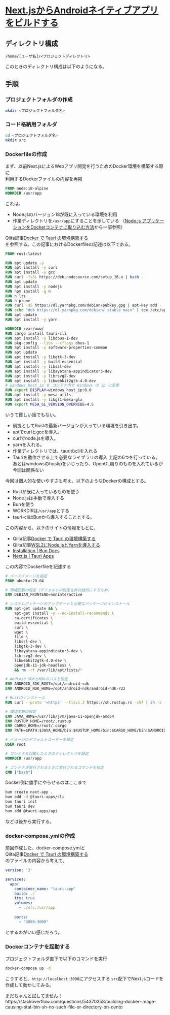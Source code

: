 
# [Next.jsからAndroidネイティブアプリをビルドする](https://hackmd.io/@lucasfernog/BkHI4e18j)

## ディレクトリ構成
```
/home/[ユーザ名]/<プロジェクトディレクトリ>
```

このときのディレクトリ構成は以下のようになる。

<FileTree>
  <FileTree.Folder name="プロジェクトディレクトリ" defaultOpen>
    <FileTree.File name="Dockerfile" />
    <FileTree.File name="docker-compose.yml" />
    <FileTree.Folder name="src">
      <FileTree.File name="Next.jsプロジェクト" />
    </FileTree.Folder>
  </FileTree.Folder>
</FileTree>

## 手順
### プロジェクトフォルダの作成
```bash copy
mkdir <プロジェクトフォルダ名>
```
### コード格納用フォルダ
```bash copy
cd <プロジェクトフォルダ名>
mkdir src
```

### Dockerfileの作成
まず、以前Next.jsによるWebアプリ開発を行うためのDocker環境を構築する際に<br/>
利用するDockerファイルの内容を再掲
```Dockerfile
FROM node:18-alpine
WORKDIR /usr/app
```
これは、
- Node.jsのバージョン18が既に入っている環境を利用
- 作業ディレクトリを`/usr/app`にすることを示している
（[Node.js アプリケーションをDockerコンテナに取り込む方法](https://nodejs.org/ja/docs/guides/nodejs-docker-webapp)から一部参照）

Qiita記事[Docker で Tauri の環境構築する](https://qiita.com/Ritz/items/ecb4bc2d55a0d6967e6e)<br />
を参照する。この記事におけるDockerfileの記述は以下である。
```Dockerfile
FROM rust:latest

RUN apt update -y
RUN apt install -y curl
RUN apt install -y gcc
RUN curl -fsSL https://deb.nodesource.com/setup_16.x | bash -
RUN apt update
RUN apt install -y nodejs
RUN npm install -g n
RUN n lts
RUN n prune
RUN curl -sS https://dl.yarnpkg.com/debian/pubkey.gpg | apt-key add -
RUN echo "deb https://dl.yarnpkg.com/debian/ stable main" | tee /etc/apt/sources.list.d/yarn.list
RUN apt update
RUN apt install -y yarn

WORKDIR /var/www/ 
RUN cargo install tauri-cli
RUN apt install -y libdbus-1-dev
RUN pkg-config --libs --cflags dbus-1
RUN apt install -y software-properties-common
RUN apt update
RUN apt install -y libgtk-3-dev
RUN apt install -y build-essential
RUN apt install -y libssl-dev
RUN apt install -y libayatana-appindicator3-dev
RUN apt install -y librsvg2-dev
RUN apt install -y libwebkit2gtk-4.0-dev
# windows_host_ip を コンテナ内で Windows の ip に変更
RUN export DISPLAY=windows_host_ip:0.0 
RUN apt install -y mesa-utils
RUN apt install -y libgl1-mesa-glx
RUN export MESA_GL_VERSION_OVERRIDE=4.5
```
いうて難しい話でもない。
- 前提としてRustの最新バージョンが入っている環境を引き出す。
- aptでcurlとgccを導入。
- curlでnode.jsを導入。
- yarnを入れる。
- 作業ディレクトリでは、tauriのcliを入れる
- Tauriを動作させる上で必要なライブラリの導入
上記の6つを行っている。<br />
あとはwindowsのhostipをいじったり、OpenGL周りのものを入れているが今回は関係ない

今回は個人的な使いやすさも考え、以下のようなDockerの構成とする。
- Rustが既に入っているものを使う
- Node.jsは手動で導入する
- Bunを使う
- WORKDIRは`/usr/app`とする
- tauri-cliはBunから導入することとする。

この内容から、以下のサイトの情報をもとに、
- Qiita記事[Docker で Tauri の環境構築する](https://qiita.com/Ritz/items/ecb4bc2d55a0d6967e6e)
- Qiita記事[WSL2にNode.jsとYarnを導入する](https://zenn.dev/ryuu/articles/wsl2-addyarn)
- [Installation | Bun Docs](https://bun.sh/docs/installation)
- [Next.js | Tauri Apps](https://tauri.app/v1/guides/getting-started/setup/next-js)

この内容でDockerfileを記述する
```Dockerfile copy
# ベースイメージを指定
FROM ubuntu:20.04

# 環境変数の設定（デフォルトの設定を非対話的にするため）
ENV DEBIAN_FRONTEND=noninteractive

# システムパッケージのアップデートと必要なパッケージのインストール
RUN apt-get update && \
    apt-get install -y --no-install-recommends \
    ca-certificates \
    build-essential \
    curl \
    wget \
    file \
    libssl-dev \
    libgtk-3-dev \
    libayatana-appindicator3-dev \
    librsvg2-dev \
    libwebkit2gtk-4.0-dev \
    openjdk-11-jdk-headless \
    && rm -rf /var/lib/apt/lists/*

# Android SDKとNDKのパスを設定
ENV ANDROID_SDK_ROOT=/opt/android-sdk
ENV ANDROID_NDK_HOME=/opt/android-ndk/android-ndk-r23

# Rustのインストール
RUN curl --proto '=https' --tlsv1.2 https://sh.rustup.rs -sSf | sh -s -- -y

# 環境変数の設定
ENV JAVA_HOME=/usr/lib/jvm/java-11-openjdk-amd64
ENV RUSTUP_HOME=/root/.rustup
ENV CARGO_HOME=/root/.cargo
ENV PATH=$PATH:$JAVA_HOME/bin:$RUSTUP_HOME/bin:$CARGO_HOME/bin:$ANDROID_SDK_ROOT/cmdline-tools/latest/bin:$ANDROID_NDK_HOME

# イメージのデフォルトユーザーを設定
USER root

# コンテナを起動したときのディレクトリを設定
WORKDIR /usr/app

# コンテナが実行されるときに実行されるコマンドを指定
CMD ["bash"]
```

Docker側に勝手にやらせるのはここまで
```bash
bun create next-app .
bun add -d @tauri-apps/cli
bun tauri init
bun tauri dev
bun add @tauri-apps/api
```
などは後から実行する。

### docker-compose.ymlの作成
前回作成した、docker-compose.ymlと<br />
Qiita記事[Docker で Tauri の環境構築する](https://qiita.com/Ritz/items/ecb4bc2d55a0d6967e6e)<br />
のファイルの内容から考えて、

```yaml copy
version: '3'

services:
  app:
    container_name: "tauri-app"
    build: ./
    tty: true
    volumes:
      - ./src:/usr/app
    
    ports:
      - "3000:3000"
```
とするのがいい感じだろう。

### Dockerコンテナを起動する
プロジェクトフォルダ直下で以下のコマンドを実行
```bash copy
docker-compose up -d
```

こうすると、`http://localhost:3000`にアクセスする
`src`配下でNext.jsコードを作成して動かしてみる。

<Callout type="error" emoji="️🚫">
  まだちゃんと試してません！<br/>
  https://stackoverflow.com/questions/54370358/building-docker-image-causing-stat-bin-sh-no-such-file-or-directory-on-cento
</Callout>
